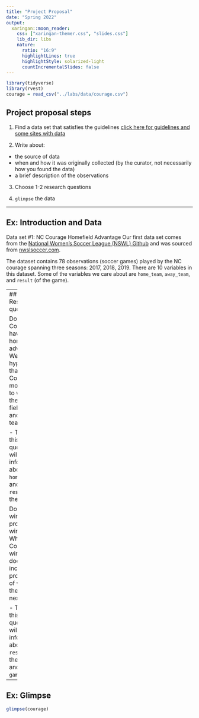 ```yaml
---
title: "Project Proposal"
date: "Spring 2022"
output:
  xaringan::moon_reader:
    css: ["xaringan-themer.css", "slides.css"]
    lib_dir: libs
    nature:
      ratio: "16:9"
      highlightLines: true
      highlightStyle: solarized-light
      countIncrementalSlides: false
---
```


```r
library(tidyverse)
library(rvest)
courage = read_csv("../labs/data/courage.csv")
```

## Project proposal steps

1. Find a data set that satisfies the guidelines [click here for guidelines and some sites with data](https://sta199-sp22-003.netlify.app/project/project.html)

2. Write about:

  - the source of data
  - when and how it was originally collected (by the curator, not necessarily how you found the data)
  - a brief description of the observations

3. Choose 1-2 research questions

4. `glimpse` the data

---

## Ex: Introduction and Data

Data set #1: NC Courage Homefield Advantage 
Our first data set comes from the [National Women's Soccer League (NSWL) Github](https://github.com/adror1/nwslR) and was sourced from [nwslsoccer.com](https://www.nwslsoccer.com/).

The dataset contains 78 observations (soccer games) played by the NC courage spanning three seasons: 2017, 2018, 2019. There are 10 variables in this dataset. Some of the variables we care about are `home_team`, `away_team`, and `result` (of the game).

---
## Ex: Research question(s):

Does NC Courage have a home-field advantage? We hypothesize that NC Courage is more likely to win on their home field than another team's field.

- To answer this question we will use information about the `home_team`, and the `result` of the game.

Does winning propagate winning? When NC Courage win a game, does it increase the probability of winning the very next game?

- To answer this question we will use information about the `result` of the game and the `game_number`.

---
## Ex: Glimpse
```r
glimpse(courage)
```



